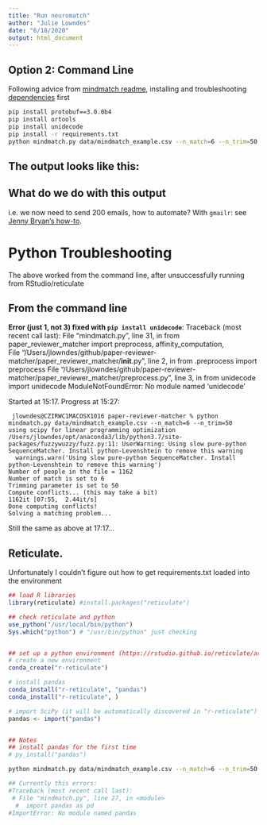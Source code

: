 ```yaml
---
title: "Run neuromatch"
author: "Julie Lowndes"
date: "6/18/2020"
output: html_document
---
```




## Option 2: Command Line
Following advice from [mindmatch readme](https://github.com/jules32/paper-reviewer-matcher#mind-match-command-line), installing and troubleshooting [dependencies](https://github.com/jules32/paper-reviewer-matcher#dependencies) first

```bash

pip install protobuf==3.0.0b4
pip install ortools
pip install unidecode
pip install -r requirements.txt 
python mindmatch.py data/mindmatch_example.csv --n_match=6 --n_trim=50

```

## The output looks like this: 

## What do we do with this output
i.e. we now need to send 200 emails, how to automate? With `gmailr`: see [Jenny Bryan's how-to](https://github.com/jennybc/send-email-with-r).


# Python Troubleshooting 

The above worked from the command line, after unsuccessfully running from RStudio/reticulate

## From the command line


**Error (just 1, not 3) fixed with `pip install unidecode`**: 
Traceback (most recent call last):
  File "mindmatch.py", line 31, in <module>
    from paper_reviewer_matcher import preprocess, affinity_computation, \
  File "/Users/jlowndes/github/paper-reviewer-matcher/paper_reviewer_matcher/__init__.py", line 2, in <module>
    from .preprocess import preprocess
  File "/Users/jlowndes/github/paper-reviewer-matcher/paper_reviewer_matcher/preprocess.py", line 3, in <module>
    from unidecode import unidecode
ModuleNotFoundError: No module named 'unidecode'

Started at 15:17.
Progress at 15:27:

```
 jlowndes@CZIRWC1MACOSX1016 paper-reviewer-matcher % python mindmatch.py data/mindmatch_example.csv --n_match=6 --n_trim=50
using scipy for linear programming optimization
/Users/jlowndes/opt/anaconda3/lib/python3.7/site-packages/fuzzywuzzy/fuzz.py:11: UserWarning: Using slow pure-python SequenceMatcher. Install python-Levenshtein to remove this warning
  warnings.warn('Using slow pure-python SequenceMatcher. Install python-Levenshtein to remove this warning')
Number of people in the file = 1162
Number of match is set to 6
Trimming parameter is set to 50
Compute conflicts... (this may take a bit)
1162it [07:55,  2.44it/s]
Done computing conflicts!
Solving a matching problem...
```

Still the same as above at 17:17...


## Reticulate. 

Unfortunately I couldn't figure out how to get requirements.txt loaded into the environment

```r

## load R libraries
library(reticulate) #install.packages("reticulate")

## check reticulate and python
use_python("/usr/local/bin/python")
Sys.which("python") # "/usr/bin/python" just checking


## set up a python environment (https://rstudio.github.io/reticulate/articles/python_packages.html)
# create a new environment 
conda_create("r-reticulate")

# install pandas
conda_install("r-reticulate", "pandas")
conda_install("r-reticulate", )

# import SciPy (it will be automatically discovered in "r-reticulate")
pandas <- import("pandas")


## Notes
## install pandas for the first time
# py_install("pandas")

```

```bash

python mindmatch.py data/mindmatch_example.csv --n_match=6 --n_trim=50

## Currently this errors:
#Traceback (most recent call last):
 # File "mindmatch.py", line 27, in <module>
  #  import pandas as pd
#ImportError: No module named pandas

```

